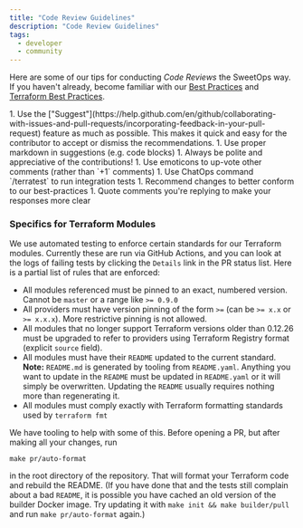 ```yaml
---
title: "Code Review Guidelines"
description: "Code Review Guidelines"
tags:
  - developer
  - community
---
```


Here are some of our tips for conducting *Code Reviews* the SweetOps way. If you haven't already, become familiar with our [Best Practices](/category/best-practices/) and [Terraform Best Practices](/best-practices/terraform).

<Steps>
  1. Use the ["Suggest"](https://help.github.com/en/github/collaborating-with-issues-and-pull-requests/incorporating-feedback-in-your-pull-request) feature as much as possible. This makes it quick and easy for the contributor to accept or dismiss the recommendations.
  1. Use proper markdown in suggestions (e.g. code blocks)
  1. Always be polite and appreciative of the contributions!
  1. Use emoticons to up-vote other comments (rather than `+1` comments)
  1. Use ChatOps command `/terratest` to run integration tests
  1. Recommend changes to better conform to our best-practices
  1. Quote comments you're replying to make your responses more clear
</Steps>

### Specifics for Terraform Modules

We use automated testing to enforce certain standards for our Terraform modules. Currently these are run via GitHub Actions, and you can look at the logs of failing tests by clicking the `Details` link in the PR status list. Here is a partial list of rules that are enforced:

- All modules referenced must be pinned to an exact, numbered version. Cannot be `master` or a range like `>= 0.9.0`
- All providers must have version pinning of the form `>=` (can be `>= x.x` or `>= x.x.x`). More restrictive pinning is not allowed.
- All modules that no longer support Terraform versions older than 0.12.26 must be upgraded to refer to providers using Terraform Registry format (explicit `source` field).
- All modules must have their `README` updated to the current standard. **Note:** `README.md` is generated by tooling from `README.yaml`. Anything you want to update in the `README` must be updated in `README.yaml` or it will simply be overwritten. Updating the `README` usually requires nothing more than regenerating it.
- All modules must comply exactly with Terraform formatting standards used by `terraform fmt`

We have tooling to help with some of this. Before opening a PR, but after making all your changes, run

```
make pr/auto-format
```

in the root directory of the repository. That will format your Terraform code and rebuild the README. (If you have done that and the tests still complain about a bad `README`, it is possible you have cached an old version of the builder Docker image. Try updating it with `make init && make builder/pull` and run `make pr/auto-format` again.)

